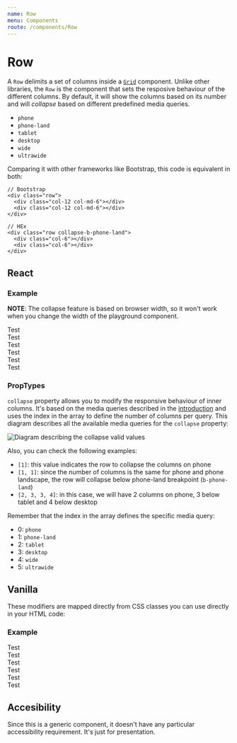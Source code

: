 ```yaml
---
name: Row
menu: Components
route: /components/Row
---
```



# Row

A `Row` delimits a set of columns inside a [`Grid`](/components/Row) component. Unlike other libraries,
the `Row` is the component that sets the resposive behaviour of the different columns. By default,
it will show the columns based on its number and will _collapse_ based on different predefined media queries.

* `phone`
* `phone-land`
* `tablet`
* `desktop`
* `wide`
* `ultrawide`

Comparing it with other frameworks like Bootstrap, this code is equivalent in both:

```
// Bootstrap
<div class="row">
  <div class="col-12 col-md-6"></div>
  <div class="col-12 col-md-6"></div>
</div>

// HEx
<div class="row collapse-b-phone-land">
  <div class="col-6"></div>
  <div class="col-6"></div>
</div>
```

## React

### Example

**NOTE**: The collapse feature is based on browser width, so it won't work when you change the width
of the playground component.

<Playground>
  <Grid>
    <Row collapse={[1, 1, 2, 3]}>
      <div className="col-2">Test</div>
      <div className="col-2">Test</div>
      <div className="col-2">Test</div>
      <div className="col-2">Test</div>
      <div className="col-2">Test</div>
      <div className="col-2">Test</div>
    </Row>
  </Grid>
</Playground>

### PropTypes

<PropsTable of={Row} />

`collapse` property allows you to modify the responsive behaviour of inner columns. It's based on the media queries
described in the [introduction](#Row) and uses the index in the array to define the number of columns per query. This
diagram describes all the available media queries for the `collapse` property:

<img src={diagram} alt="Diagram describing the collapse valid values" className="img-fluid" />

Also, you can check the following examples:

* `[1]`: this value indicates the row to collapse the columns on phone
* `[1, 1]`: since the number of columns is the same for phone and phone landscape, the row will collapse below phone-land breakpoint (`b-phone-land`)
* `[2, 3, 3, 4]`: in this case, we will have 2 columns on phone, 3 below tablet and 4 below desktop

Remember that the index in the array defines the specific media query:

* 0: `phone`
* 1: `phone-land`
* 2: `tablet`
* 3: `desktop`
* 4: `wide`
* 5: `ultrawide`

## Vanilla

These modifiers are mapped directly from CSS classes you can use directly in your HTML code:

### Example

<Playground>
  <div class="container container-small">
    <div class="row collapse-on-phone collapse-2-b-tablet collapse-3-b-wide">
      <div className="col-2">Test</div>
      <div className="col-2">Test</div>
      <div className="col-2">Test</div>
      <div className="col-2">Test</div>
      <div className="col-2">Test</div>
      <div className="col-2">Test</div>
    </div>
  </div>
</Playground>

## Accesibility

Since this is a generic component, it doesn't have any particular accessibility requirement.
It's just for presentation.
